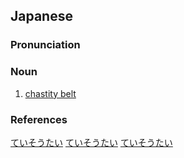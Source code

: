 {{also|貞操帶}}
==Japanese==
{{wikipedia|lang=ja}}
{{ja-kanjitab|てい|そう|たい|yomi=o}}

===Pronunciation===
{{ja-pron|yomi=o|ていそうたい|acc=0|acc_ref=DJR}}

===Noun===
{{ja-noun|kyu=貞操帶|ていそうたい|hhira=ていさうたい}}

# [[chastity belt]]

===References===
<references/>

[[Category:ja:Torture|ていそうたい]]
[[Category:ja:BDSM|ていそうたい]]
[[Category:ja:Sex|ていそうたい]]